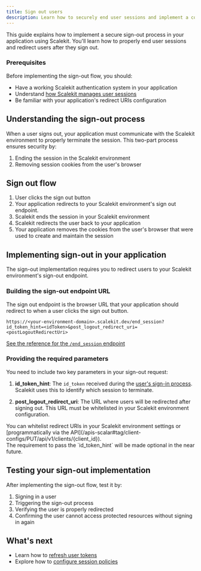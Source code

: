 ```yaml
---
title: Sign out users
description: Learn how to securely end user sessions and implement a complete sign-out flow
---
```



This guide explains how to implement a secure sign-out process in your application using Scalekit. You'll learn how to properly end user sessions and redirect users after they sign out.

### Prerequisites

Before implementing the sign-out flow, you should:
- Have a working Scalekit authentication system in your application
- Understand [how Scalekit manages user sessions](/manual/getting-started/manage-user-sessions#implementing-session-management)
- Be familiar with your application's redirect URIs configuration

## Understanding the sign-out process

When a user signs out, your application must communicate with the Scalekit environment to properly terminate the session. This two-part process ensures security by:
1. Ending the session in the Scalekit environment
2. Removing session cookies from the user's browser

## Sign out flow

<Steps>

1. User clicks the sign out button
2. Your application redirects to your Scalekit environment's sign out endpoint.
3. Scalekit ends the session in your Scalekit environment
4. Scalekit redirects the user back to your application
5. Your application removes the cookies from the user's browser that were used to create and maintain the session

</Steps>

## Implementing sign-out in your application

The sign-out implementation requires you to redirect users to your Scalekit environment's sign-out endpoint.

### Building the sign-out endpoint URL

The sign out endpoint is the browser URL that your application should redirect to when a user clicks the sign out button.

```http wrap "/end_session" "<postLogoutRedirectUri>" "<idToken>"
https://<your-environment-domain>.scalekit.dev/end_session?id_token_hint=<idToken>&post_logout_redirect_uri=<postLogoutRedirectUri>
```

[See the reference for the `/end_session` endpoint](/reference/concepts/auth-endpoints#the-end_session-endpoint)

### Providing the required parameters

You need to include two key parameters in your sign-out request:

1. **id_token_hint**: The `id_token` received during the [user's sign-in process](/manual/getting-started/authenticate-users#understanding-the-response). Scalekit uses this to identify which session to terminate.

2. **post_logout_redirect_uri**: The URL where users will be redirected after signing out. This URL must be whitelisted in your Scalekit environment configuration.

<Aside type='tip'>
You can whitelist redirect URIs in your Scalekit environment settings or [programmatically via the API](/apis-scalar#tag/client-configs/PUT/api/v1/clients/{client_id}).
</Aside>

<Aside type='caution'>
The requirement to pass the `id_token_hint` will be made optional in the near future.
</Aside>

## Testing your sign-out implementation

After implementing the sign-out flow, test it by:
1. Signing in a user
2. Triggering the sign-out process
3. Verifying the user is properly redirected
4. Confirming the user cannot access protected resources without signing in again

## What's next

- Learn how to [refresh user tokens](/manual/getting-started/refresh-tokens)
- Explore how to [configure session policies](/guides/product/session-policies)
